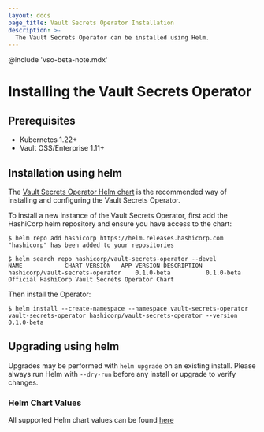 ```yaml
---
layout: docs
page_title: Vault Secrets Operator Installation
description: >-
  The Vault Secrets Operator can be installed using Helm.
---
```


@include 'vso-beta-note.mdx'

# Installing the Vault Secrets Operator

## Prerequisites

- Kubernetes 1.22+
- Vault OSS/Enterprise 1.11+

## Installation using helm

The [Vault Secrets Operator Helm chart](/vault/docs/platform/k8s/vso/helm) is the recommended way of
installing and configuring the Vault Secrets Operator.

To install a new instance of the Vault Secrets Operator, first add the
HashiCorp helm repository and ensure you have access to the chart:

```shell-session
$ helm repo add hashicorp https://helm.releases.hashicorp.com
"hashicorp" has been added to your repositories

$ helm search repo hashicorp/vault-secrets-operator --devel
NAME           	CHART VERSION	APP VERSION	DESCRIPTION
hashicorp/vault-secrets-operator	0.1.0-beta       	0.1.0-beta     	Official HashiCorp Vault Secrets Operator Chart
```

Then install the Operator:

```shell-session
$ helm install --create-namespace --namespace vault-secrets-operator vault-secrets-operator hashicorp/vault-secrets-operator --version 0.1.0-beta
```


## Upgrading using helm

Upgrades may be performed with `helm upgrade` on an existing install. Please
always run Helm with `--dry-run` before any install or upgrade to verify
changes.


### Helm Chart Values
All supported Helm chart values can be found [here](/vault/docs/platform/k8s/vso/helm)
